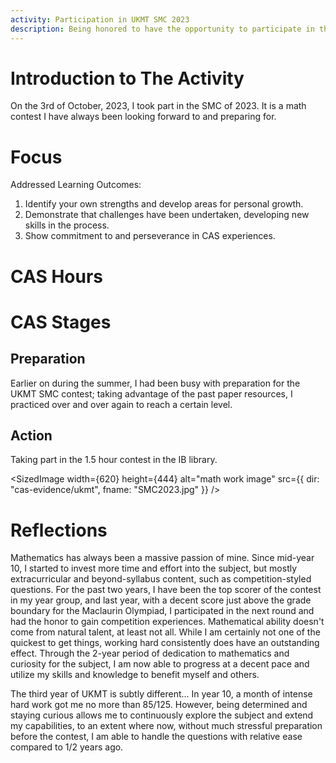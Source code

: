 ```yaml
---
activity: Participation in UKMT SMC 2023
description: Being honored to have the opportunity to participate in this year's UKMT Senior Maths Challenge, I'd like to showcase my own reflections.
---
```


# Introduction to The Activity

On the 3rd of October, 2023, I took part in the SMC of 2023. It is a math contest I have always been looking forward to and preparing for.

# Focus

Addressed Learning Outcomes:

1. Identify your own strengths and develop areas for personal growth.
2. Demonstrate that challenges have been undertaken, developing new skills in the process.
3. Show commitment to and perseverance in CAS experiences.

# CAS Hours

<CASStrandsHours creativityHours={1.5} activityHours={0} serviceHours={0} />

# CAS Stages

## Preparation

Earlier on during the summer, I had been busy with preparation for the UKMT SMC contest; taking advantage of the past paper resources, I practiced over and over again to reach a certain level.

## Action

Taking part in the 1.5 hour contest in the IB library.

<SizedImage
  width={620}
  height={444}
  alt="math work image"
  src={{ dir: "cas-evidence/ukmt", fname: "SMC2023.jpg" }}
/>

# Reflections

Mathematics has always been a massive passion of mine. Since mid-year 10, I started to invest more time and effort into the subject, but mostly extracurricular and beyond-syllabus content, such as competition-styled questions. For the past two years, I have been the top scorer of the contest in my year group, and last year, with a decent score just above the grade boundary for the Maclaurin Olympiad, I participated in the next round and had the honor to gain competition experiences. Mathematical ability doesn't come from natural talent, at least not all. While I am certainly not one of the quickest to get things, working hard consistently does have an outstanding effect. Through the 2-year period of dedication to mathematics and curiosity for the subject, I am now able to progress at a decent pace and utilize my skills and knowledge to benefit myself and others.

The third year of UKMT is subtly different... In year 10, a month of intense hard work got me no more than 85/125. However, being determined and staying curious allows me to continuously explore the subject and extend my capabilities, to an extent where now, without much stressful preparation before the contest, I am able to handle the questions with relative ease compared to 1/2 years ago.
